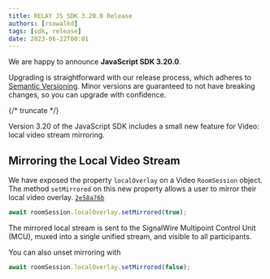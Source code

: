 ---
title: RELAY JS SDK 3.20.0 Release
authors: [rsowalkd]
tags: [sdk, release]
date: 2023-06-22T00:01
---

We are happy to announce **JavaScript SDK 3.20.0**.

Upgrading is straightforward with our release process, which adheres to [Semantic Versioning](https://semver.org/).
Minor versions are guaranteed to not have breaking changes, so you can upgrade with confidence.

<ReleaseCard library="@signalwire/js" version="3.20.0" releaseType="minor"/>


{/* truncate */}

Version 3.20 of the JavaScript SDK includes a small new feature for Video: local video stream mirroring.

## Mirroring the Local Video Stream
We have exposed the property `localOverlay` on a Video `RoomSession` object. The method `setMirrored` on this new property allows a user to mirror their local video overlay. [`2e58a76b`](https://github.com/signalwire/signalwire-js/commit/2e58a76b6b505ca1d7ed5f6711dd33039a7ed84f)

```javascript
await roomSession.localOverlay.setMirrored(true);
```

The mirrored local stream is sent to the SignalWire Multipoint Control Unit (MCU), muxed into a single unified stream, and visible to all participants.

You can also unset mirroring with

```javascript
await roomSession.localOverlay.setMirrored(false);
```